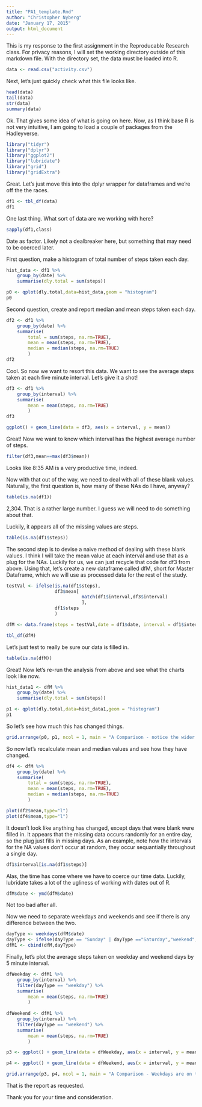 ```yaml
---
title: "PA1_template.Rmd"
author: "Christopher Nyberg"
date: "January 17, 2015"
output: html_document
---
```


This is my response to the first assignment in the Reproducable Research class. For privacy reasons, I will set the working directory outside of this markdown file. With the directory set, the data must be loaded into R.

```r
data <- read.csv("activity.csv")
```
  
Next, let's just quickly check what this file looks like.  

```r
head(data)
tail(data)
str(data)
summary(data)
```
  
Ok. That gives some idea of what is going on here. Now, as I think base R is not very intuitive, I am going to load a couple of packages from the Hadleyverse.  

```r
library("tidyr")
library("dplyr")
library("ggplot2")
library("lubridate")
library("grid")
library("gridExtra")
```
  
Great. Let's just move this into the dplyr wrapper for dataframes and we're off the the races.  

```r
df1 <- tbl_df(data)
df1
```
  
One last thing. What sort of data are we working with here?  

```r
sapply(df1,class)
```
  
Date as factor. Likely not a dealbreaker here, but something that may need to be coerced later.  

First question, make a histogram of total number of steps taken each day.  

```r
hist_data <- df1 %>%
    group_by(date) %>%
    summarise(dly.total = sum(steps))

p0 <- qplot(dly.total,data=hist_data,geom = "histogram")
p0
```
  
Second question, create and report median and mean steps taken each day.  

```r
df2 <- df1 %>%
    group_by(date) %>%
    summarise(
        total = sum(steps, na.rm=TRUE),
        mean = mean(steps, na.rm=TRUE),
        median = median(steps, na.rm=TRUE)
        )
df2
```
  
Cool. So now we want to resort this data. We want to see the average steps taken at each five minute interval. Let's give it  a shot!  

```r
df3 <- df1 %>%
    group_by(interval) %>%
    summarise(
        mean = mean(steps, na.rm=TRUE)
        )
df3

ggplot() + geom_line(data = df3, aes(x = interval, y = mean))
```
  
Great! Now we want to know which interval has the highest average number of steps.  

```r
filter(df3,mean==max(df3$mean))
```
  
Looks like 8:35 AM is a very productive time, indeed.  

Now with that out of the way, we need to deal with all of these blank values. Naturally, the first question is, how many of these NAs do I have, anyway?  

```r
table(is.na(df1))
```
  
2,304. That is a rather large number. I guess we will need to do something about that.

  Luckily, it appears all of the missing values are steps.
  
```r
table(is.na(df1$steps))
```

  The second step is to devise a naive method of dealing with these blank values. I think I will take the mean value at each interval and use that as a plug for the NAs. Luckily for us, we can just recycle that code for df3 from above. Using that, let's create a new dataframe called dfM, short for Master Dataframe, which we will use as processed data for the rest of the study.  
  
```r
testVal <- ifelse(is.na(df1$steps),
                  df3$mean[
                            match(df1$interval,df3$interval)
                            ], 
                  df1$steps
                  )

dfM <- data.frame(steps = testVal,date = df1$date, interval = df1$interval)

tbl_df(dfM)
```

  Let's just test to really be sure our data is filled in.  
  
```r
table(is.na(dfM))
```

  Great! Now let's re-run the analysis from above and see what the charts look like now.  
  
```r
hist_data1 <- dfM %>%
    group_by(date) %>%
    summarise(dly.total = sum(steps))

p1 <- qplot(dly.total,data=hist_data1,geom = "histogram")
p1
```

  So let's see how much this has changed things.  
  
```r
grid.arrange(p0, p1, ncol = 1, main = "A Comparison - notice the wider results around 10,000 and scale of y axis")
```

  So now let's recalculate mean and median values and see how they have changed.
  
```r
df4 <- dfM %>%
    group_by(date) %>%
    summarise(
        total = sum(steps, na.rm=TRUE),
        mean = mean(steps, na.rm=TRUE),
        median = median(steps, na.rm=TRUE)
        )

plot(df2$mean,type="l")
plot(df4$mean,type="l")
```

  It doesn't look like anything has changed, except days that were blank were filled in. It appears that the missing data occurs randomly for an entire day, so the plug just fills in missing days. As an example, note how the intervals for the NA values don't occur at random, they occur sequantially throughout a single day.  
  
```r
df1$interval[is.na(df1$steps)]
```

  Alas, the time has come where we have to coerce our time data. Luckily, lubridate takes a lot of the ugliness of working with dates out of R.  
  
```r
dfM$date <- ymd(dfM$date)
```

  Not too bad after all. 
  
  Now we need to separate weekdays and weekends and see if there is any difference between the two.  
  
  
```r
dayType <- weekdays(dfM$date)
dayType <- ifelse(dayType == "Sunday" | dayType =="Saturday","weekend","weekday")
dfM1 <- cbind(dfM,dayType)
```  

  Finally, let's plot the average steps taken on weekday and weekend days by 5 minute interval.

```r
dfWeekday <- dfM1 %>%
    group_by(interval) %>%
    filter(dayType == "weekday") %>%
    summarise(
        mean = mean(steps, na.rm=TRUE)
        )
    
dfWeekend <- dfM1 %>%
    group_by(interval) %>%
    filter(dayType == "weekend") %>%
    summarise(
        mean = mean(steps, na.rm=TRUE)
        )

p3 <- ggplot() + geom_line(data = dfWeekday, aes(x = interval, y = mean))

p4 <- ggplot() + geom_line(data = dfWeekend, aes(x = interval, y = mean))

grid.arrange(p3, p4, ncol = 1, main = "A Comparison - Weekdays are on top")
```

That is the report as requested.  

Thank you for your time and consideration.  